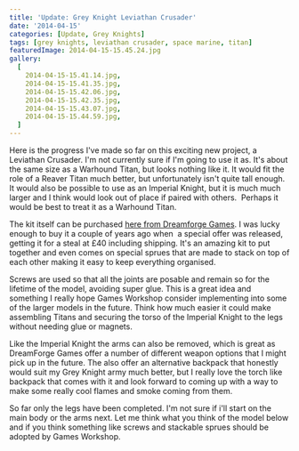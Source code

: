 ```yaml
---
title: 'Update: Grey Knight Leviathan Crusader'
date: '2014-04-15'
categories: [Update, Grey Knights]
tags: [grey knights, leviathan crusader, space marine, titan]
featuredImage: 2014-04-15-15.45.24.jpg
gallery:
  [
    2014-04-15-15.41.14.jpg,
    2014-04-15-15.41.35.jpg,
    2014-04-15-15.42.06.jpg,
    2014-04-15-15.42.35.jpg,
    2014-04-15-15.43.07.jpg,
    2014-04-15-15.44.59.jpg,
  ]
---
```


Here is the progress I've made so far on this exciting new project, a Leviathan Crusader. I'm not currently sure if I'm going to use it as. It's about the same size as a Warhound Titan, but looks nothing like it. It would fit the role of a Reaver Titan much better, but unfortunately isn't quite tall enough. It would also be possible to use as an Imperial Knight, but it is much much larger and I think would look out of place if paired with others.  Perhaps it would be best to treat it as a Warhound Titan.

The kit itself can be purchased [here from Dreamforge Games](http://dreamforge-games.com/products/leviathan-crusader). I was lucky enough to buy it a couple of years ago when  a special offer was released, getting it for a steal at £40 including shipping. It's an amazing kit to put together and even comes on special sprues that are made to stack on top of each other making it easy to keep everything organised.

Screws are used so that all the joints are posable and remain so for the lifetime of the model, avoiding super glue. This is a great idea and something I really hope Games Workshop consider implementing into some of the larger models in the future. Think how much easier it could make assembling Titans and securing the torso of the Imperial Knight to the legs without needing glue or magnets.

Like the Imperial Knight the arms can also be removed, which is great as DreamForge Games offer a number of different weapon options that I might pick up in the future. The also offer an alternative backpack that honestly would suit my Grey Knight army much better, but I really love the torch like backpack that comes with it and look forward to coming up with a way to make some really cool flames and smoke coming from them.

So far only the legs have been completed. I'm not sure if i'll start on the main body or the arms next. Let me think what you think of the model below and if you think something like screws and stackable sprues should be adopted by Games Workshop.
